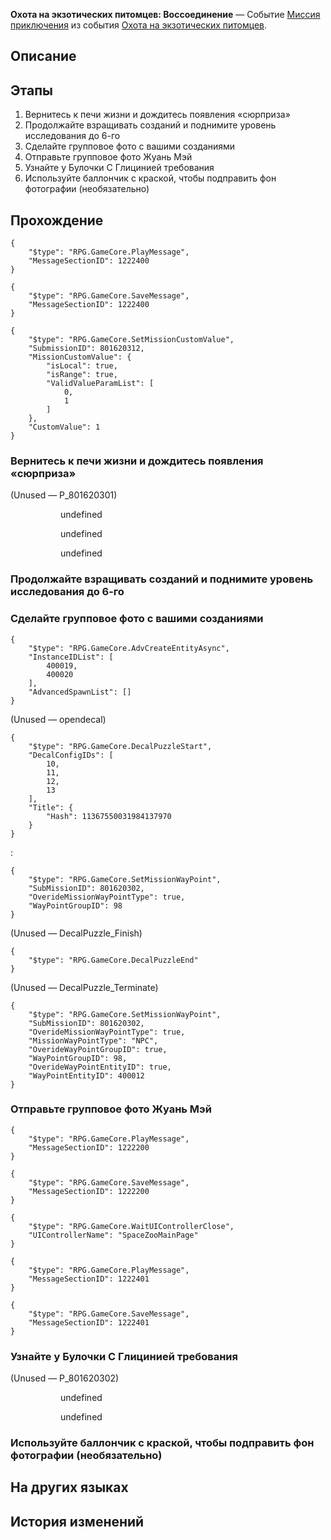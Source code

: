 {{Дополнить|Диалоги.}}
{{Миссия Инфобокс
|id              = 8016203
|Название        = 
|Изображение     = Миссия Освоения Охота на экзотических питомцев Воссоединение.png
|Тип             = Миссия приключения
|События         = Охота на экзотических питомцев
|Глава           = Охота на экзотических питомцев
|Условия         = Завершена [[Продолжение Освоения]] ''[[Гори, гори, моя звезда гениальности]]''
|Персонажи       = Булочка С Глицинией; Дворецкий; Первопроходец; Подруга Лямбды; Робонянь
|СтартЛокация    = Изолированная зона
|Мир             = Космическая станция «Герта»
|Локации         = Изолированная зона
|Предыдущая      = 
|Следующая       = 
|Награды         = Опыт Освоения*100; Звёздный нефрит*20; Путеводитель путешественника*3; Утраченный кристалл*2; Рецепт: Вкусный бобовый пряник*1 { text = Рецепт: Вкусный бобовый пряник }; Кредиты*20 000
}}
'''Охота на экзотических питомцев: Воссоединение''' — Событие [[Миссия приключения]] из события [[Охота на экзотических питомцев]].

==Описание==
{{Описание|<!--официальное описание из Перекрёстка судеб-->}}

==Этапы==
# Вернитесь к печи жизни и дождитесь появления «сюрприза»
# Продолжайте взращивать созданий и поднимите уровень исследования до 6-го
# Сделайте групповое фото с вашими созданиями
# Отправьте групповое фото Жуань Мэй
# Узнайте у Булочки С Глицинией требования
# Используйте баллончик с краской, чтобы подправить фон фотографии (необязательно)

==Прохождение==
{{Дополнить}}

<pre>{
	"$type": "RPG.GameCore.PlayMessage",
	"MessageSectionID": 1222400
}</pre>
<pre>{
	"$type": "RPG.GameCore.SaveMessage",
	"MessageSectionID": 1222400
}</pre>
<pre>{
	"$type": "RPG.GameCore.SetMissionCustomValue",
	"SubmissionID": 801620312,
	"MissionCustomValue": {
		"isLocal": true,
		"isRange": true,
		"ValidValueParamList": [
			0,
			1
		]
	},
	"CustomValue": 1
}</pre>
{{Диалог Конец}}

===Вернитесь к печи жизни и дождитесь появления «сюрприза»===
{{Описание миссии|локация=Изолированная зона|Аста сообщает, что у робоняня есть для вас сюрприз. Вы решаете проверить, кто или что вас ожидает.}}
{{Диалог Начало}}
;(Unused &mdash; P_801620301)
:{{tx}}
:<!--Unknown TalkSentence: 816203001-->
::{{Диалог|Стрелка}} undefined
::{{Диалог|Стрелка}} undefined
::{{Диалог|Стрелка}} undefined
{{Диалог Конец}}

===Продолжайте взращивать созданий и поднимите уровень исследования до 6-го===
{{Описание миссии|локация=Изолированная зона|Создания, очень похожие на Герту и Жуань Мэй, просят вас о помощи. Они надеются, что вы сможете продолжить взращивание, ускорить процесс исследования и таким образом утолить их любопытство.<br />В отличие от исследователей, создания не обязаны трудиться, поэтому вам никак не удаётся понять, отчего они решили заняться исследованием, ведь проще было бы просто слоняться без дела.}}
{{Диалог Начало}}
{{Диалог Конец}}

===Сделайте групповое фото с вашими созданиями===
{{Описание миссии|локация=Изолированная зона|Хочется видеть Жуань Мэй, хочется выразить ей свою тоску, хочется оставаться в её воспоминаниях - вот желания всех её созданий. А сейчас, пока они держатся вокруг вас, пора сделать групповой снимок.}}
{{Диалог Начало}}

<pre>{
	"$type": "RPG.GameCore.AdvCreateEntityAsync",
	"InstanceIDList": [
		400019,
		400020
	],
	"AdvancedSpawnList": []
}</pre>
;(Unused &mdash; opendecal)
<pre>{
	"$type": "RPG.GameCore.DecalPuzzleStart",
	"DecalConfigIDs": [
		10,
		11,
		12,
		13
	],
	"Title": {
		"Hash": 11367550031984137970
	}
}</pre>
:<pre>{
	"$type": "RPG.GameCore.SetMissionWayPoint",
	"SubMissionID": 801620302,
	"OverideMissionWayPointType": true,
	"WayPointGroupID": 98
}</pre>

;(Unused &mdash; DecalPuzzle_Finish)
<pre>{
	"$type": "RPG.GameCore.DecalPuzzleEnd"
}</pre>

;(Unused &mdash; DecalPuzzle_Terminate)
<pre>{
	"$type": "RPG.GameCore.SetMissionWayPoint",
	"SubMissionID": 801620302,
	"OverideMissionWayPointType": true,
	"MissionWayPointType": "NPC",
	"OverideWayPointGroupID": true,
	"WayPointGroupID": 98,
	"OverideWayPointEntityID": true,
	"WayPointEntityID": 400012
}</pre>
{{Диалог Конец}}

===Отправьте групповое фото Жуань Мэй===
{{Описание миссии|локация=Изолированная зона|Групповой снимок сделан, и вы готовитесь отправить его Жуань Мэй. Как она отреагирует, неизвестно...}}
{{Диалог Начало}}
<pre>{
	"$type": "RPG.GameCore.PlayMessage",
	"MessageSectionID": 1222200
}</pre>
<pre>{
	"$type": "RPG.GameCore.SaveMessage",
	"MessageSectionID": 1222200
}</pre>
<pre>{
	"$type": "RPG.GameCore.WaitUIControllerClose",
	"UIControllerName": "SpaceZooMainPage"
}</pre>
<pre>{
	"$type": "RPG.GameCore.PlayMessage",
	"MessageSectionID": 1222401
}</pre>
<pre>{
	"$type": "RPG.GameCore.SaveMessage",
	"MessageSectionID": 1222401
}</pre>

{{Диалог Конец}}

===Узнайте у Булочки С Глицинией требования===
{{Описание миссии|локация=Изолированная зона|Булочка С Глицинией осыпает вас нескончаемым шквалом требований, прямо как Герта, с которой они как две капли воды. Ну и ладно, ради блага этих бедных созданий стоит и потерпеть...<br />Главное, чтобы это создание не загорелось идеей создать собственную миниатюрную Виртуальную вселенную.}}
{{Диалог Начало}}
;(Unused &mdash; P_801620302)
<!--Unknown TalkSentence: 816203101-->
:<!--Unknown TalkSentence: 816203102-->
::{{Диалог|Стрелка}} undefined
::<!--Unknown TalkSentence: 816203104-->
::<!--Unknown TalkSentence: 816203105-->
::<!--Unknown TalkSentence: 816203106-->
::<!--Unknown TalkSentence: 816203107-->
::<!--Unknown TalkSentence: 816203108-->
::<!--Unknown TalkSentence: 816203109-->
::<!--Unknown TalkSentence: 816203110-->
::<!--Unknown TalkSentence: 816203111-->
::<!--Unknown TalkSentence: 816203112-->
::{{Диалог|Стрелка}} undefined
::<!--Unknown TalkSentence: 816203106-->
::<!--Unknown TalkSentence: 816203107-->
::<!--Unknown TalkSentence: 816203108-->
::<!--Unknown TalkSentence: 816203109-->
::<!--Unknown TalkSentence: 816203110-->
::<!--Unknown TalkSentence: 816203111-->
::<!--Unknown TalkSentence: 816203112-->
:<!--Unknown TalkSentence: 816203106-->
:<!--Unknown TalkSentence: 816203107-->
:<!--Unknown TalkSentence: 816203108-->
:<!--Unknown TalkSentence: 816203109-->
:<!--Unknown TalkSentence: 816203110-->
:<!--Unknown TalkSentence: 816203111-->
:<!--Unknown TalkSentence: 816203112-->
{{Диалог Конец}}

===Используйте баллончик с краской, чтобы подправить фон фотографии (необязательно)===
{{Описание миссии|локация=Изолированная зона|Если групповые фотоснимки покажутся вам скучными, вы можете попробовать свои силы в росписи граффити. Возможно, это внезапным образом поможет вам привлечь к себе внимание и ободрить обитателей станции...}}
{{Диалог Начало}}
{{Диалог Конец}}

==На других языках==
{{На других языках
|en   = Critter Pick: Reunion
|zhs  = 异宠拾遗：团聚
|zht  = 異寵拾遺：團聚
|ja   = わくわくワンダーペット：団らん
|ko   = 이색 펫 연구: 단란
|es   = Búsqueda de mascotas exóticas: reunión
|fr   = Chasse aux créatures insolites&nbsp;: Réunion
|ru   = Охота на экзотических питомцев: Воссоединение
|th   = รวบรวมสิ่งมีชีวิตสุดแปลก: อยู่ร่วมกัน
|vi   = Góp Nhặt Thú Cưng: Tụ Họp
|de   = Exotische Haustiersammlung: Vereinigung
|id   = Budi Daya Makhluk Eksotis: Bersatu
|pt   = Escolha de Criaturas: Reunião
}}

==История изменений==
{{История изменений|2.7}}
